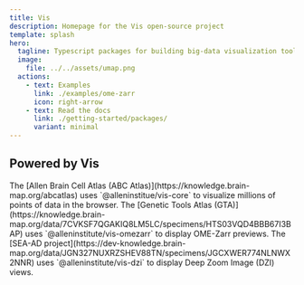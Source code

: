 ```yaml
---
title: Vis
description: Homepage for the Vis open-source project
template: splash
hero:
  tagline: Typescript packages for building big-data visualization tools & components, with examples for a variety of common data types & formats. Built by the Allen Institute for Brain Science.
  image:
    file: ../../assets/umap.png
  actions:
    - text: Examples
      link: ./examples/ome-zarr
      icon: right-arrow
    - text: Read the docs
      link: ./getting-started/packages/
      variant: minimal
---
```



## Powered by Vis 

<CardGrid stagger>
	<Card title="ABC Atlas" icon="rocket">
		The [Allen Brain Cell Atlas (ABC Atlas)](https://knowledge.brain-map.org/abcatlas)
        uses `@alleninstitue/vis-core` to visualize millions of points of data in the browser.
	</Card>
	<Card title="GTA" icon="magnifier">
		The [Genetic Tools Atlas (GTA)](https://knowledge.brain-map.org/data/7CVKSF7QGAKIQ8LM5LC/specimens/HTS03VQD4BBB67I3BAP)
        uses `@alleninstitute/vis-omezarr` to display OME-Zarr previews.
	</Card>
	<Card title="DZI" icon="information">
		The [SEA-AD project](https://dev-knowledge.brain-map.org/data/JGN327NUXRZSHEV88TN/specimens/JGCXWER774NLNWX2NNR)
        uses `@alleninstitute/vis-dzi` to display Deep Zoom Image (DZI) views.
	</Card>
</CardGrid>
